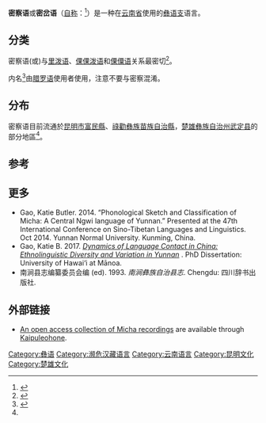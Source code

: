 {{Infobox language
|name=密察语
|altname=密岔语
|nativename=中部彝语
|region=[[云南省|云南省]]
|states=中国
|ethnicity=>1,000 (1999)<ref>{{cite web|url=http://asiaharvest.org/wp-content/themes/asia/docs/people-groups/China/chinaPeoples/M/Micha.pdf |title=Themes |website=asiaharvest.org }}</ref> to 50,000 [[Yi_people|Yi]] (2007)<ref name=e18/>
|speakers=30,000
|date=2007
|ref=e18
|speakers2=(50,000)
|familycolor=汉藏语系
|fam2=([[藏缅语族|藏缅语族]])
|fam3=[[缅彝语群|缅彝语群]]
|fam4=[[彝语支|彝语支]]
|fam5=[[彝语中部方言|彝语中部方言]]
|fam6=傈僳-倮倮语?
|fam7=密察语
|iso3=yiq
|glotto=miqi1235
|glottorefname=Miqie
}}

'''密察语'''或'''密岔语'''（[[外名与内名|自称]]：''{{IPA|mi˥tɕʰe˨˩ pʰo˨˩}}''<ref name=":0">{{Cite book|title=云南省志|first=|publisher=云南人民出版社|year=1998|chapter=少数民族语言文字志. 卷五十九|last=云南省地方志编纂委员会}}</ref>{{rp|30}}）是一种在[[云南省|云南省]]使用的[[彝语支|彝语支]]语言。

==分类==
密察语(''{{IPA|mi55 tɕʰi21}}''或''{{IPA|mi55 tɕʰe21}}'')与[[里泼语|里泼语]]、[[倮倮泼语|倮倮泼语]]和[[傈僳语|傈僳语]]关系最密切<ref name=":1">{{Cite journal|title=Assessing the Linguistic Vitality of Miqie: An Endangered Ngwi (Loloish) Language of Yunnan, China|author=|url=http://scholarspace.manoa.hawaii.edu/handle/10125/24640|last=Gao|first=Katie B.|date=2015-09|journal=Language Documentation & Conservation|volume=9|page=164-191|language=en|issn=1934-5275|access-date=2021-03-24|archive-date=2021-06-08|archive-url=https://web.archive.org/web/20210608214147/https://scholarspace.manoa.hawaii.edu/handle/10125/24640|dead-url=no}}</ref>。

内名''{{IPA|mi13 sɑ21 pɑ21}}''<ref name=":0">{{Cite book|title=云南省志|first=|publisher=云南人民出版社|year=1998|chapter=少数民族语言文字志. 卷五十九|last=云南省地方志编纂委员会}}</ref>{{rp|57}}由[[腊罗语|腊罗语]]使用者使用，注意不要与密察混淆。

==分布==
密察语目前流通於[[昆明市|昆明市]][[富民县|富民縣]]、[[禄劝彝族苗族自治县|祿勸彝族苗族自治縣]]，[[楚雄彝族自治州|楚雄彝族自治州]][[武定县|武定县]]的部分地區<ref name=":1" />。

==参考==
{{Reflist}}

==更多==
*Gao, Katie Butler. 2014. “Phonological Sketch and Classification of Micha: A Central Ngwi language of Yunnan.” Presented at the 47th International Conference on Sino-Tibetan Languages and Linguistics. Oct 2014. Yunnan Normal University. Kunming, China.
*Gao, Katie B. 2017. ''[http://ling.hawaii.edu/wp-content/uploads/GAO_Katie_Final_Dissertation.pdf Dynamics of Language Contact in China: Ethnolinguistic Diversity and Variation in Yunnan] {{Wayback|url=http://ling.hawaii.edu/wp-content/uploads/GAO_Katie_Final_Dissertation.pdf |date=20171102024900 }}''. PhD Dissertation: University of Hawai‘i at Mānoa.
*南涧县志编纂委员会编 (ed). 1993. ''南涧彝族自治县志''. Chengdu: 四川辞书出版社.

==外部链接==
* [https://scholarspace.manoa.hawaii.edu/handle/10125/33422 An open access collection of Micha recordings] {{Wayback|url=https://scholarspace.manoa.hawaii.edu/handle/10125/33422 |date=20171202132544 }} are available through [[Kaipuleohone|Kaipuleohone]].

{{中国语言}}
{{汉藏语系}}
{{Lolo-Burmese languages}}

[[Category:彝语|Category:彝语]]
[[Category:濒危汉藏语言|Category:濒危汉藏语言]]
[[Category:云南语言|Category:云南语言]]
[[Category:昆明文化|Category:昆明文化]]
[[Category:楚雄文化|Category:楚雄文化]]
